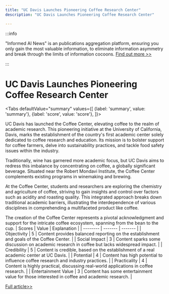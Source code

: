 ```yaml
---
title: "UC Davis Launches Pioneering Coffee Research Center"
description: "UC Davis Launches Pioneering Coffee Research Center"

---
```



:::info

"Informed AI News" is an publications aggregation platform, ensuring you only gain the most valuable information, to eliminate information asymmetry and break through the limits of information cocoons.  [Find out more >>](/)

:::

# UC Davis Launches Pioneering Coffee Research Center


<Tabs
	defaultValue="summary"
	values={[
	{label: 'summary', value: 'summary'},
	{label: 'score', value: 'score'},
]}>
<TabItem value="summary">


UC Davis has launched the Coffee Center, elevating coffee to the realm of academic research. This pioneering initiative at the University of California, Davis, marks the establishment of the country's first academic center solely dedicated to coffee research and education. Its mission is to bolster support for coffee farmers, delve into sustainability practices, and tackle food safety issues within the industry.

Traditionally, wine has garnered more academic focus, but UC Davis aims to redress this imbalance by concentrating on coffee, a globally significant beverage. Situated near the Robert Mondavi Institute, the Coffee Center complements existing programs in winemaking and brewing.

At the Coffee Center, students and researchers are exploring the chemistry and agriculture of coffee, striving to gain insights and control over factors such as acidity and roasting quality. This integrated approach breaks down traditional academic barriers, illustrating the interdependence of various disciplines in comprehending a multifaceted product like coffee.

The creation of the Coffee Center represents a pivotal acknowledgment and support for the intricate coffee ecosystem, spanning from the bean to the cup.
</TabItem>
<TabItem value="score">
	| Scores     | Value   | Explanation |
	| -------- | ------- | ------- |
	| Objectivity  | 5    | Content provides balanced reporting on the establishment and goals of the Coffee Center.    |
	| Social Impact | 3     | Content sparks some discussion on academic research in coffee but lacks widespread impact.    |
	| Credibility    | 5    | Content is credible, based on the establishment of a real academic center at UC Davis.    |
	| Potential    | 4    | Content has high potential to influence coffee research and industry practices.    |
	| Practicality    | 4    | Content is highly practical, discussing real-world applications in coffee research.    |
	| Entertainment Value    | 3    | Content has some entertainment value for those interested in coffee and academic research.    |
</TabItem>
</Tabs>

[Full article>>](https://apnews.com/article/california-college-coffee-science-research-davis-443cba00bcb860b2a5900cc11328061f)

